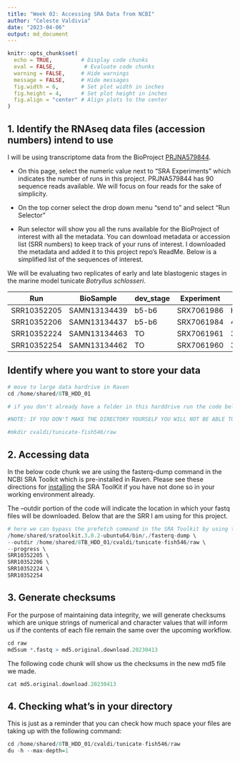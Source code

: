 ```yaml
---
title: "Week 02: Accessing SRA Data from NCBI"
author: "Celeste Valdivia"
date: "2023-04-06"
output: md_document
---
```



```r
knitr::opts_chunk$set(
  echo = TRUE,         # Display code chunks
  eval = FALSE,         # Evaluate code chunks
  warning = FALSE,     # Hide warnings
  message = FALSE,     # Hide messages
  fig.width = 6,       # Set plot width in inches
  fig.height = 4,      # Set plot height in inches
  fig.align = "center" # Align plots to the center
)
```

## 1. Identify the RNAseq data files (accession numbers) intend to use

I will be using transcriptome data from the BioProject [PRJNA579844](https://www.ncbi.nlm.nih.gov/bioproject/PRJNA579844).

-   On this page, select the numeric value next to "SRA Experiments" which indicates the number of runs in this project. PRJNA579844 has 90 sequence reads available. We will focus on four reads for the sake of simplicity.

-   On the top corner select the drop down menu "send to" and select "Run Selector"

-   Run selector will show you all the runs available for the BioProject of interest with all the metadata. You can download metadata or accession list (SRR numbers) to keep track of your runs of interest. I downloaded the metadata and added it to this project repo's ReadMe. Below is a simplified list of the sequences of interest.

We will be evaluating two replicates of early and late blastogenic stages in the marine model tunicate *Botryllus schlosseri*.

| Run         | BioSample    | dev_stage | Experiment | Sample Name                            |
|------|------|------|------|------|
| SRR10352205 | SAMN13134439 | b5-b6     | SRX7061986 | HISeq-Sample_3411_IL2574-4             |
| SRR10352206 | SAMN13134437 | b5-b6     | SRX7061984 | 4017_944axbyd196_stageC1to2_SecBud     |
| SRR10352224 | SAMN13134463 | TO        | SRX7061961 | 3902_Sc109e_olds_zooid_D\_early_mid_kp |
| SRR10352254 | SAMN13134462 | TO        | SRX7061960 | 3890_Sc109e_old_zooid_D\_mid_Late_kp   |


## Identify where you want to store your data
```r
# move to large data hardrive in Raven
cd /home/shared/8TB_HDD_01

# if you don't already have a folder in this harddrive run the code below to make a new directory with a unique name

#NOTE: IF YOU DON'T MAKE THE DIRECTORY YOURSELF YOU WILL NOT BE ABLE TO MOVE OR ADD FILES

#mkdir cvaldi/tunicate-fish546/raw
```

## 2. Accessing data
In the below code chunk we are using the fasterq-dump command in the NCBI SRA Toolkit which is pre-installed in Raven. Please see these directions for [installing](https://github.com/ncbi/sra-tools/wiki/02.-Installing-SRA-Toolkit) the SRA ToolKit if you have not done so in your working environment already.

The --outdir portion of the code will indicate the location in which your fastq files will be downloaded. Below that are the SRR I am using for this project. 

```r
# here we can bypass the prefetch command in the SRA Toolkit by using the fasterq-dump command directly, I believe bypassing this step will just make the download time longer
/home/shared/sratoolkit.3.0.2-ubuntu64/bin/./fasterq-dump \
--outdir /home/shared/8TB_HDD_01/cvaldi/tunicate-fish546/raw \
--progress \
SRR10352205 \
SRR10352206 \
SRR10352224 \
SRR10352254
```

## 3. Generate checksums
For the purpose of maintaining data integrity, we will generate checksums which are unique strings of numerical and character values that will inform us if the contents of each file remain the same over the upcoming workflow.

```r
cd raw
md5sum *.fastq > md5.original.download.20230413
```
The following code chunk will show us the checksums in the new md5 file we made.
```r
cat md5.original.download.20230413
```


## 4. Checking what's in your directory
This is just as a reminder that you can check how much space your files are taking up with the following command:

```r
cd /home/shared/8TB_HDD_01/cvaldi/tunicate-fish546/raw
du -h --max-depth=1
```
